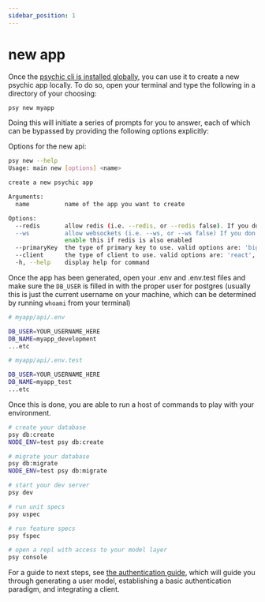 ```yaml
---
sidebar_position: 1
---
```



# new app

Once the [psychic cli is installed globally](/docs/installation), you can use it to create a new psychic app locally. To
do so, open your terminal and type the following in a directory of your choosing:

```bash
psy new myapp
```

Doing this will initiate a series of prompts for you to answer, each of which can be bypassed by providing the following options explicitly:

Options for the new api:

```bash
psy new --help
Usage: main new [options] <name>

create a new psychic app

Arguments:
  name          name of the app you want to create

Options:
  --redis       allow redis (i.e. --redis, or --redis false). If you don't set this, you will be prompted on whether or not to enable this.
  --ws          allow websockets (i.e. --ws, or --ws false) If you don't set this, you will be prompted on whether or not to enable this. Only
                enable this if redis is also enabled
  --primaryKey  the type of primary key to use. valid options are: 'bigserial', 'bigint', 'integer', 'uuid' (i.e. --primaryKey uuid)
  --client      the type of client to use. valid options are: 'react', 'vue', 'nuxt', 'none' (i.e. --client none)
  -h, --help    display help for command
```

Once the app has been generated, open your .env and .env.test files and make sure the `DB_USER` is filled in with the proper user for postgres (usually this is just the current username on your machine, which can be determined by running `whoami` from your terminal)

```bash
# myapp/api/.env

DB_USER=YOUR_USERNAME_HERE
DB_NAME=myapp_development
...etc
```

```bash
# myapp/api/.env.test

DB_USER=YOUR_USERNAME_HERE
DB_NAME=myapp_test
...etc
```

Once this is done, you are able to run a host of commands to play with your environment.

```bash
# create your database
psy db:create
NODE_ENV=test psy db:create

# migrate your database
psy db:migrate
NODE_ENV=test psy db:migrate

# start your dev server
psy dev

# run unit specs
psy uspec

# run feature specs
psy fspec

# open a repl with access to your model layer
psy console
```

For a guide to next steps, see [the authentication guide](/docs/getting-started/authenticating), which will guide you through generating a user model, establishing a basic authentication paradigm, and integrating a client.
